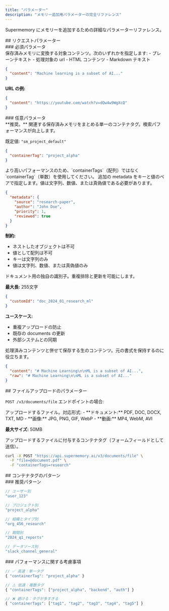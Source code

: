 ```yaml
---
title: "パラメーター"
description: "メモリー追加用パラメーターの完全リファレンス"
---
```


Supermemory にメモリーを追加するための詳細なパラメーターリファレンス。

<div id="request-parameters">
  ## リクエストパラメーター
</div>

<div id="required-parameters">
  ### 必須パラメータ
</div>

<ParamField body="content" type="string" required>
  保存済みメモリに変換する対象コンテンツ。次のいずれかを指定します:
  - プレーンテキスト
  - 処理対象の url
  - HTML コンテンツ
  - Markdown テキスト

  ```json
  {
    "content": "Machine learning is a subset of AI..."
  }
  ```

  **URL の例:**
  ```json
  {
    "content": "https://youtube.com/watch?v=dQw4w9WgXcQ"
  }
  ```
</ParamField>

<div id="optional-parameters">
  ### 任意パラメータ
</div>

<ParamField body="containerTag" type="string">
  **推奨。** 関連する保存済みメモリをまとめる単一のコンテナタグ。検索パフォーマンスが向上します。

  既定値: `"sm_project_default"`

  ```json
  {
    "containerTag": "project_alpha"
  }
  ```

  <Note>
  より高いパフォーマンスのため、`containerTags`（配列）ではなく `containerTag`（単数）を使用してください。
  </Note>
</ParamField>

<ParamField body="metadata" type="object">
  追加の metadata をキーと値のペアで指定します。値は文字列、数値、または真偽値である必要があります。

  ```json
  {
    "metadata": {
      "source": "research-paper",
      "author": "John Doe",
      "priority": 1,
      "reviewed": true
    }
  }
  ```

  **制約:**
  - ネストしたオブジェクトは不可
  - 値として配列は不可
  - キーは文字列のみ
  - 値は文字列、数値、または真偽値のみ
</ParamField>

<ParamField body="customId" type="string">
  ドキュメント用の独自の識別子。重複排除と更新を可能にします。

  **最大長:** 255文字

  ```json
  {
    "customId": "doc_2024_01_research_ml"
  }
  ```

  **ユースケース:**
  - 重複アップロードの防止
  - 既存の documents の更新
  - 外部システムとの同期
</ParamField>

<ParamField body="raw" type="string">
  処理済みコンテンツと併せて保存する生のコンテンツ。元の書式を保持するのに役立ちます。

  ```json
  {
    "content": "# Machine Learning\n\nML is a subset of AI...",
    "raw": "# Machine Learning\n\nML is a subset of AI..."
  }
  ```
</ParamField>

<div id="file-upload-parameters">
  ## ファイルアップロードのパラメーター
</div>

`POST /v3/documents/file` エンドポイントの場合:

<ParamField body="file" type="file" required>
  アップロードするファイル。対応形式:
  - **ドキュメント:** PDF, DOC, DOCX, TXT, MD
  - **画像:** JPG, PNG, GIF, WebP
  - **動画:** MP4, WebM, AVI

  **最大サイズ:** 50MB
</ParamField>

<ParamField body="containerTags" type="string">
  アップロードするファイルに付与するコンテナタグ（フォームフィールドとして送信）。

  ```bash
  curl -X POST "https://api.supermemory.ai/v3/documents/file" \
    -F "file=@document.pdf" \
    -F "containerTags=research"
  ```
</ParamField>

<div id="container-tag-patterns">
  ## コンテナタグのパターン
</div>

<div id="recommended-patterns">
  ### 推奨パターン
</div>

```typescript
// ユーザー別
"user_123"

// プロジェクト別
"project_alpha"

// 組織とタイプ別
"org_456_research"

// 期間別
"2024_q1_reports"

// データソース別
"slack_channel_general"
```


<div id="performance-considerations">
  ### パフォーマンスに関する考慮事項
</div>

```typescript
// ✅ 高速：単一タグ
{ "containerTag": "project_alpha" }

// ⚠️ 低速：複数タグ
{ "containerTags": ["project_alpha", "backend", "auth"] }

// ❌ 避ける：タグが多すぎる
{ "containerTags": ["tag1", "tag2", "tag3", "tag4", "tag5"] }
```
